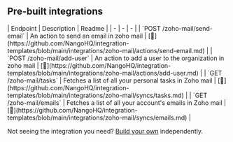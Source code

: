 
## Pre-built integrations

<AccordionGroup>


<Accordion title="Others">
| Endpoint | Description | Readme |
| - | - | - |
| `POST /zoho-mail/send-email` | An action to send an email in zoho mail | [🔗](https://github.com/NangoHQ/integration-templates/blob/main/integrations/zoho-mail/actions/send-email.md) |
| `POST /zoho-mail/add-user` | An action to add a user to the organization in zoho mail | [🔗](https://github.com/NangoHQ/integration-templates/blob/main/integrations/zoho-mail/actions/add-user.md) |
| `GET /zoho-mail/tasks` | Fetches a list of all your personal tasks in Zoho mail | [🔗](https://github.com/NangoHQ/integration-templates/blob/main/integrations/zoho-mail/syncs/tasks.md) |
| `GET /zoho-mail/emails` | Fetches a list of all your account's emails in Zoho mail | [🔗](https://github.com/NangoHQ/integration-templates/blob/main/integrations/zoho-mail/syncs/emails.md) |
</Accordion>

</AccordionGroup>

<Tip>Not seeing the integration you need? [Build your own](https://docs.nango.dev/guides/custom-integration-builder/overview) independently.</Tip>
